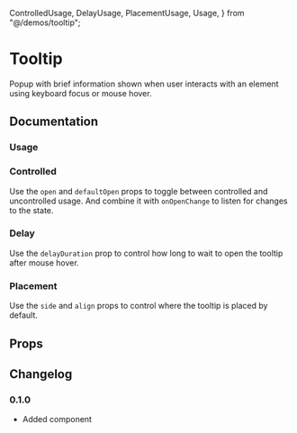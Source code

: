   ControlledUsage,
  DelayUsage,
  PlacementUsage,
  Usage,
} from "@/demos/tooltip";

# Tooltip

Popup with brief information shown when user interacts with an element using keyboard focus or mouse hover.

## Documentation

### Usage

<Demo component={Usage} />

### Controlled

Use the `open` and `defaultOpen` props to toggle between controlled and uncontrolled usage. And combine it with `onOpenChange` to listen for changes to the state.

<Demo component={ControlledUsage} />

### Delay

Use the `delayDuration` prop to control how long to wait to open the tooltip after mouse hover.

<Demo component={DelayUsage} />

### Placement

Use the `side` and `align` props to control where the tooltip is placed by default.

<Demo component={PlacementUsage} />

## Props

<PropsTable component={Tooltip} />
<PropsTable component={TooltipProvider} />

## Changelog

### 0.1.0

- Added component
